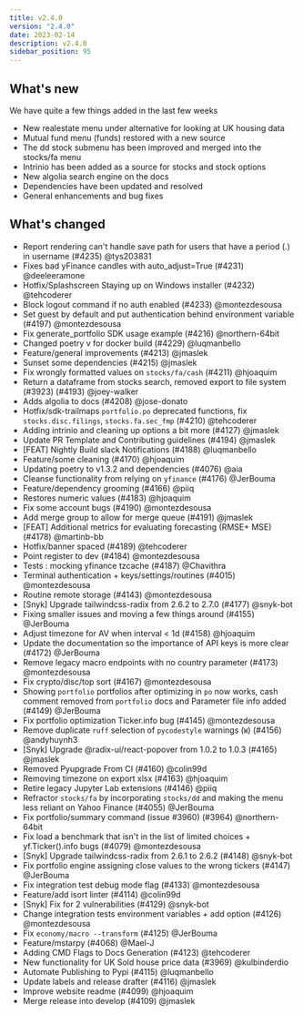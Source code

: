 ```yaml
---
title: v2.4.0
version: "2.4.0"
date: 2023-02-14
description: v2.4.0
sidebar_position: 95
---
```


## What's new
We have quite a few things added in the last few weeks
- New realestate menu under alternative for looking at UK housing data
- Mutual fund menu (funds) restored with a new source
- The dd stock submenu has been improved and merged into the stocks/fa menu
- Intrinio has been added as a source for stocks and stock options
- New algolia search engine on the docs
- Dependencies have been updated and resolved
- General enhancements and bug fixes

## What's changed
- Report rendering can't handle save path for users that have a period (.) in username (#4235) @tys203831
- Fixes bad yFinance candles with auto_adjust=True (#4231) @deeleeramone
- Hotfix/Splashscreen Staying up on Windows installer (#4232) @tehcoderer
- Block logout command if no auth enabled (#4233) @montezdesousa
- Set guest by default and put authentication behind environment variable (#4197) @montezdesousa
- Fix generate_portfolio SDK usage example (#4216) @northern-64bit
- Changed poetry v for docker build (#4229) @luqmanbello
- Feature/general improvements (#4213) @jmaslek
- Sunset some dependencies (#4215) @jmaslek
- Fix wrongly formatted values on `stocks/fa/cash` (#4211) @hjoaquim
- Return a dataframe from stocks search, removed export to file system (#3923) (#4193) @joey-walker
- Adds algolia to docs (#4208) @jose-donato
- Hotfix/sdk-trailmaps `portfolio.po` deprecated functions, fix `stocks.disc.filings`, `stocks.fa.sec_fmp` (#4210) @tehcoderer
- Adding intrinio and cleaning up options a bit more (#4127) @jmaslek
- Update PR Template and Contributing guidelines (#4194) @jmaslek
- [FEAT] Nightly Build slack Notifications (#4188) @luqmanbello
- Feature/some cleaning (#4170) @hjoaquim
- Updating poetry to v1.3.2 and dependencies (#4076) @aia
- Cleanse functionality from relying on `yfinance` (#4176) @JerBouma
- Feature/dependency grooming (#4166) @piiq
- Restores numeric values (#4183) @hjoaquim
- Fix some account bugs (#4190) @montezdesousa
- Add merge group to allow for merge queue (#4191) @jmaslek
- [FEAT] Additional metrics for evaluating forecasting (RMSE+ MSE) (#4178) @martinb-bb
- Hotfix/banner spaced (#4189) @tehcoderer
- Point register to dev (#4184) @montezdesousa
- Tests : mocking yfinance tzcache (#4187) @Chavithra
- Terminal authentication + keys/settings/routines (#4015) @montezdesousa
- Routine remote storage (#4143) @montezdesousa
- [Snyk] Upgrade tailwindcss-radix from 2.6.2 to 2.7.0 (#4177) @snyk-bot
- Fixing smaller issues and moving a few things around (#4155) @JerBouma
- Adjust timezone for AV when interval < 1d (#4158) @hjoaquim
- Update the documentation so the importance of API keys is more clear (#4172) @JerBouma
- Remove legacy macro endpoints with no country parameter (#4173) @montezdesousa
- Fix crypto/disc/top sort (#4167) @montezdesousa
- Showing `portfolio` portfolios after optimizing in `po` now works, cash comment removed from `portfolio` docs and Parameter file info added (#4149) @JerBouma
- Fix portfolio optimization Ticker.info bug (#4145) @montezdesousa
- Remove duplicate `ruff` selection of `pycodestyle` warnings (`W`) (#4156) @andyhuynh3
- [Snyk] Upgrade @radix-ui/react-popover from 1.0.2 to 1.0.3 (#4165) @jmaslek
- Removed Pyupgrade From CI (#4160) @colin99d
- Removing timezone on export xlsx (#4163) @hjoaquim
- Retire legacy Jupyter Lab extensions (#4146) @piiq
- Refractor `stocks/fa` by incorporating `stocks/dd` and making the menu less reliant on Yahoo Finance (#4055) @JerBouma
- Fix portfolio/summary command (issue #3960) (#3964) @northern-64bit
- Fix load a benchmark that isn't in the list of limited choices + yf.Ticker().info bugs (#4079) @montezdesousa
- [Snyk] Upgrade tailwindcss-radix from 2.6.1 to 2.6.2 (#4148) @snyk-bot
- Fix portfolio engine assigning close values to the wrong tickers (#4147) @JerBouma
- Fix integration test debug mode flag (#4133) @montezdesousa
- Feature/add isort linter (#4114) @colin99d
- [Snyk] Fix for 2 vulnerabilities (#4129) @snyk-bot
- Change integration tests environment variables + add option (#4126) @montezdesousa
- Fix `economy/macro --transform` (#4125) @JerBouma
- Feature/mstarpy (#4068) @Mael-J
- Adding CMD Flags to Docs Generation (#4123) @tehcoderer
- New functionality for UK Sold house price data (#3969) @kulbinderdio
- Automate Publishing to Pypi (#4115) @luqmanbello
- Update labels and release drafter (#4116) @jmaslek
- Improve website readme (#4099) @hjoaquim
- Merge release into develop (#4109) @jmaslek
